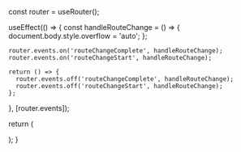 
  const router = useRouter();

useEffect(() => {
const handleRouteChange = () => {
document.body.style.overflow = 'auto';
};

    router.events.on('routeChangeComplete', handleRouteChange);
    router.events.on('routeChangeStart', handleRouteChange);

    return () => {
      router.events.off('routeChangeComplete', handleRouteChange);
      router.events.off('routeChangeStart', handleRouteChange);
    };

}, [router.events]);

return (

<ThemeProvider attribute="class">
  <Component {...pageProps} />
</ThemeProvider>
); }
